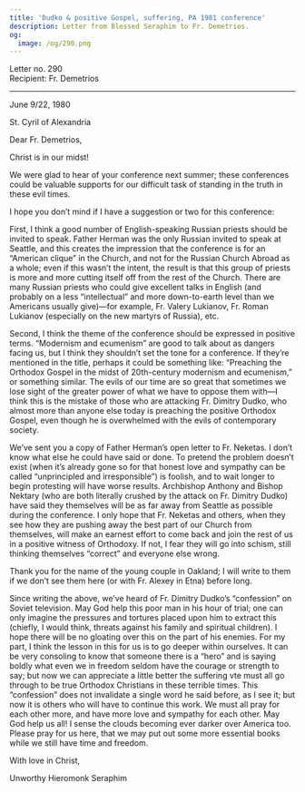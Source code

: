```yaml
---
title: 'Dudko & positive Gospel, suffering, PA 1981 conference'
description: Letter from Blessed Seraphim to Fr. Demetrios.
og:
  image: /og/290.png
---
```


<div style={{textAlign:'right', fontFamily:'monospace'}}>Letter no. 290</div>
<div style={{textAlign:'left', fontFamily:'monospace'}}>Recipient: Fr. Demetrios</div>

---

June 9/22, 1980

St. Cyril of Alexandria

Dear Fr. Demetrios,

Christ is in our midst!

We were glad to hear of your conference next summer; these conferences could be valuable supports for our difficult task of standing in the truth in these evil times.

I hope you don’t mind if I have a suggestion or two for this conference:

First, I think a good number of English-speaking Russian priests should be invited to speak. Father Herman was the only Russian invited to speak at Seattle, and this creates the impression that the conference is for an “American clique” in the Church, and not for the Russian Church Abroad as a whole; even if this wasn’t the intent, the result is that this group of priests is more and more cutting itself off from the rest of the Church. There are many Russian priests who could give excellent talks in English (and probably on a less “intellectual” and more down-to-earth level than we Americans usually give)—for example, Fr. Valery Lukianov, Fr. Roman Lukianov (especially on the new martyrs of Russia), etc.

Second, I think the theme of the conference should be expressed in positive terms. “Modernism and ecumenism” are good to talk about as dangers facing us, but I think they shouldn’t set the tone for a conference. If they’re mentioned in the title, perhaps it could be something like: “Preaching the Orthodox Gospel in the midst of 20th-century modernism and ecumenism,” or something similar. The evils of our time are so great that sometimes we lose sight of the greater power of what we have to oppose them with—I think this is the mistake of those who are attacking Fr. Dimitry Dudko, who almost more than anyone else today is preaching the positive Orthodox Gospel, even though he is overwhelmed with the evils of contemporary society.

We’ve sent you a copy of Father Herman’s open letter to Fr. Neketas. I don’t know what else he could have said or done. To pretend the problem doesn’t exist (when it’s already gone so for that honest love and sympathy can be called “unprincipled and irresponsible”) is foolish, and to wait longer to begin protesting will have worse results. Archbishop Anthony and Bishop Nektary (who are both literally crushed by the attack on Fr. Dimitry Dudko) have said they themselves will be as far away from Seattle as possible during the conference. I only hope that Fr. Neketas and others, when they see how they are pushing away the best part of our Church from themselves, will make an earnest effort to come back and join the rest of us in a positive witness of Orthodoxy. If not, I fear they will go into schism, still thinking themselves “correct” and everyone else wrong.

Thank you for the name of the young couple in Oakland; I will write to them if we don’t see them here (or with Fr. Alexey in Etna) before long.

Since writing the above, we’ve heard of Fr. Dimitry Dudko’s “confession” on Soviet television. May God help this poor man in his hour of trial; one can only imagine the pressures and tortures placed upon him to extract this (chiefly, I would think, threats against his family and spiritual children). I hope there will be no gloating over this on the part of his enemies. For my part, I think the lesson in this for us is to go deeper within ourselves. It can be very consoling to know that someone there is a “hero” and is saying boldly what even we in freedom seldom have the courage or strength to say; but now we can appreciate a little better the suffering vte must all go through to be true Orthodox Christians in these terrible times. This “confession” does not invalidate a single word he said before, as I see it; but now it is others who will have to continue this work. We must all pray for each other more, and have more love and sympathy for each other. May God help us all! I sense the clouds becoming ever darker over America too. Please pray for us here, that we may put out some more essential books while we still have time and freedom.

With love in Christ,

Unworthy Hieromonk Seraphim
